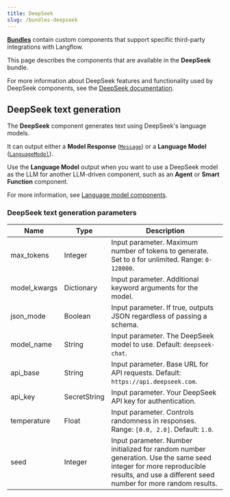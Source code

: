 ```yaml
---
title: DeepSeek
slug: /bundles-deepseek
---
```



<Icon name="Blocks" aria-hidden="true" /> [**Bundles**](/components-bundle-components) contain custom components that support specific third-party integrations with Langflow.

This page describes the components that are available in the **DeepSeek** bundle.

For more information about DeepSeek features and functionality used by DeepSeek components, see the [DeepSeek documentation](https://api-docs.deepseek.com/).

## DeepSeek text generation

The **DeepSeek** component generates text using DeepSeek's language models.

It can output either a **Model Response** ([`Message`](/data-types#message)) or a **Language Model** ([`LanguageModel`](/data-types#languagemodel)).

Use the **Language Model** output when you want to use a DeepSeek model as the LLM for another LLM-driven component, such as an **Agent** or **Smart Function** component.

For more information, see [Language model components](/components-models).

### DeepSeek text generation parameters


<PartialParams />

| Name | Type | Description |
|------|------|-------------|
| max_tokens | Integer | Input parameter. Maximum number of tokens to generate. Set to `0` for unlimited. Range: `0-128000`. |
| model_kwargs | Dictionary | Input parameter. Additional keyword arguments for the model. |
| json_mode | Boolean | Input parameter. If true, outputs JSON regardless of passing a schema. |
| model_name | String | Input parameter. The DeepSeek model to use. Default: `deepseek-chat`. |
| api_base | String | Input parameter. Base URL for API requests. Default: `https://api.deepseek.com`. |
| api_key | SecretString | Input parameter. Your DeepSeek API key for authentication. |
| temperature | Float | Input parameter. Controls randomness in responses. Range: `[0.0, 2.0]`. Default: `1.0`. |
| seed | Integer | Input parameter. Number initialized for random number generation. Use the same seed integer for more reproducible results, and use a different seed number for more random results. |